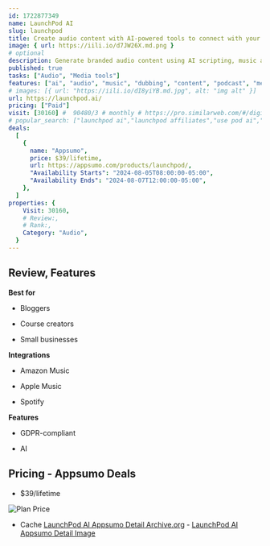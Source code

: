 ```yaml
---
id: 1722877349
name: LaunchPod AI
slug: launchpod
title: Create audio content with AI-powered tools to connect with your audience in new ways
image: { url: https://iili.io/d7JW26X.md.png }
# optional
description: Generate branded audio content using AI scripting, music and sound effects, and 500+ unique voicesClone your own voice and create multiple hosts, guests, and interviewees for your audio content
published: true
tasks: ["Audio", "Media tools"]
features: ["ai", "audio", "music", "dubbing", "content", "podcast", "media"]
# images: [{ url: "https://iili.io/dI8yiYB.md.jpg", alt: "img alt" }]
url: https://launchpod.ai/
pricing: ["Paid"]
visit: [30160] #  90480/3 # monthly # https://pro.similarweb.com/#/digitalsuite/websiteanalysis/home
# popular_search: ["launchpod ai","launchpod affiliates","use pod ai","pod.ai","الصوت بالذكاء الاصطناعي","add drums to my recording automatically using ai for free online","launchpod ai"]
deals:
  [
    {
      name: "Appsumo",
      price: $39/lifetime,
      url: https://appsumo.com/products/launchpod/,
      "Availability Starts": "2024-08-05T08:00:00-05:00",
      "Availability Ends": "2024-08-07T12:00:00-05:00",
    },
  ]
properties: {
    Visit: 30160,
    # Review:,
    # Rank:,
    Category: "Audio",
  }
---
```


## Review, Features

**Best for**

- Bloggers

- Course creators

- Small businesses

**Integrations**

- Amazon Music

- Apple Music

- Spotify

**Features**

- GDPR-compliant

- AI

## Pricing - Appsumo Deals

- $39/lifetime

<Img src="https://iili.io/d73Ieja.png" alt="Plan Price" />

- Cache [LaunchPod AI Appsumo Detail Archive.org](https://web.archive.org/web/*/https://appsumo.com/products/launchpod/) - [LaunchPod AI Appsumo Detail Image](https://iili.io/d73Tuta.png)
